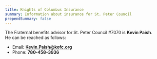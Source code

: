 ```yaml
---
title: Knights of Columbus Insurance
summary: Information about insurance for St. Peter Council
prependSummary: false
---
```


The Fraternal benefits advisor for St. Peter Council #7070 is **Kevin Paish**.
He can be reached as follows:

-   Email: **Kevin.Paish@kofc.org**
-   Phone: **780-458-3936**

